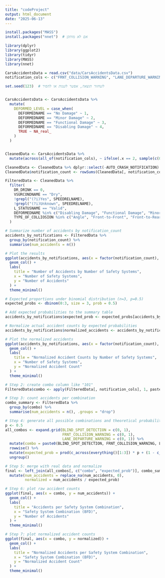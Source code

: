 ```yaml
---
title: "codeProject"
output: html_document
date: "2025-06-13"
---
```


```r
install.packages("MASS")
install.packages("nnet")  # אם לא מותקן

```


```r
library(dplyr)
library(ggplot2)
library(tidyr)
library(MASS)
library(nnet)
```

```r

CarsAccidentsData = read.csv("data/CarsAccidentsData.csv")
notification_cols <- c("FRNT_COLLISION_WARNING", "LANE_DEPARTURE_WARNING", "BLIND_SPOT_DETECTION")

```

```r

set.seed(123)  # לשחזור תוצאה, אפשר לשנות או להסיר


CarsAccidentsData <- CarsAccidentsData %>%
  mutate(
    DEFORMED_LEVEL = case_when(
      DEFORMEDNAME == "No Damage" ~ 1,
      DEFORMEDNAME == "Minor Damage" ~ 2,
      DEFORMEDNAME == "Functional Damage" ~ 3,
      DEFORMEDNAME == "Disabling Damage" ~ 4,
      TRUE ~ NA_real_ 
    )
  )


CleanedData <- CarsAccidentsData %>%
  mutate(across(all_of(notification_cols), ~ ifelse(.x == 2, sample(c(0, 1), size = length(.x), replace = TRUE), .x)))

CleanedData <- CleanedData %>% dplyr::select(-AUTO_CRASH_NOTIFICATION)
CleanedData$notification_count <- rowSums(CleanedData[, notification_cols] == 1)
```

```r

FilteredData <- CleanedData %>%
  filter(
    DR_DRINK == 0,                                
    VSURCONDNAME == "Dry",                        
    !grepl("(?i)Yes", SPEEDRELNAME),              
    !grepl("(?i)Unknown", SPEEDRELNAME),          
    L_STATUSNAME == "Valid",
    DEFORMEDNAME %in% c("Disabling Damage", "Functional Damage", "Minor Damage", "No Damage"),
    TYPE_OF_COLLIOSION %in% c("Angle", "Front-to-Front", "Front-to-Rear","Rear-to-Side","Sideswipe - Same Direction", "Sideswipe - Opposite Direction")
  )
```

```r
# Summarize number of accidents by notification_count
accidents_by_notifications <- FilteredData %>%
  group_by(notification_count) %>%
  summarise(num_accidents = n())

# Plot the results
ggplot(accidents_by_notifications, aes(x = factor(notification_count), y = num_accidents)) +
  geom_col() +
  labs(
    title = "Number of Accidents by Number of Safety Systems",
    x = "Number of Safety Systems",
    y = "Number of Accidents"
  ) +
  theme_minimal()
```


```r
# Expected proportions under binomial distribution (n=3, p=0.5)
expected_probs <- dbinom(0:3, size = 3, prob = 0.5)

# Add expected probabilities to the summary table
accidents_by_notifications$expected_prob <- expected_probs[accidents_by_notifications$notification_count + 1]  # +1 because R is 1-indexed

# Normalize actual accident counts by expected probabilities
accidents_by_notifications$normalized_accidents <- accidents_by_notifications$num_accidents / accidents_by_notifications$expected_prob

# Plot the normalized accidents
ggplot(accidents_by_notifications, aes(x = factor(notification_count), y = normalized_accidents)) +
  geom_col() +
  labs(
    title = "Normalized Accident Counts by Number of Safety Systems",
    x = "Number of Safety Systems",
    y = "Normalized Accident Count"
  ) +
  theme_minimal()

```

```r

# Step 2: create combo column like "101"
FilteredData$combo <- apply(FilteredData[, notification_cols], 1, paste0, collapse = "")

# Step 3: count accidents per combination
combo_summary <- FilteredData %>%
  group_by(combo) %>%
  summarise(num_accidents = n(), .groups = "drop")

# Step 4: generate all possible combinations and theoretical probabilities (assuming p = 0.5)
p <- 0.5
all_combos <- expand.grid(BLIND_SPOT_DETECTION = c(0, 1),
                          FRNT_COLLISION_WARNING = c(0, 1),
                          LANE_DEPARTURE_WARNING = c(0, 1)) %>%
  mutate(combo = paste0(BLIND_SPOT_DETECTION, FRNT_COLLISION_WARNING, LANE_DEPARTURE_WARNING)) %>%
  rowwise() %>%
  mutate(expected_prob = prod(c_across(everything()[1:3]) * p + (1 - c_across(everything()[1:3])) * (1 - p))) %>%
  ungroup()

# Step 5: merge with real data and normalize
final <- left_join(all_combos[, c("combo", "expected_prob")], combo_summary, by = "combo") %>%
  mutate(num_accidents = replace_na(num_accidents, 0),
         normalized = num_accidents / expected_prob)

# Step 6: plot raw accident counts
ggplot(final, aes(x = combo, y = num_accidents)) +
  geom_col() +
  labs(
    title = "Accidents per Safety System Combination",
    x = "Safety System Combination (BFD)",
    y = "Number of Accidents"
  ) +
  theme_minimal()

# Step 7: plot normalized accident counts
ggplot(final, aes(x = combo, y = normalized)) +
  geom_col() +
  labs(
    title = "Normalized Accidents per Safety System Combination",
    x = "Safety System Combination (BFD)",
    y = "Normalized Accident Count"
  ) +
  theme_minimal()
```



